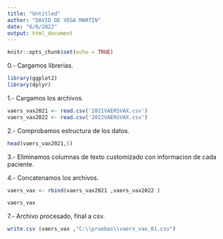 ---
title: "Untitled"
author: "DAVID DE VEGA MARTIN"
date: "6/6/2022"
output: html_document
---

```{r setup, include=FALSE}
knitr::opts_chunk$set(echo = TRUE)
```

0.- Cargamos librerias.

```{r}
library(ggplot2)
library(dplyr)
```

1.- Cargamos los archivos.

```{r}
vaers_vax2021 <- read.csv('2021VAERSVAX.csv')
vaers_vax2022 <- read.csv('2022VAERSVAX.csv')
```

2.- Comprobamos estructura de los datos.

```{r}
head(vaers_vax2021,5)
```
3.- Eliminamos columnas de texto customizado con informacion de cada paciente.



4.-  Concatenamos los archivos.
```{r}
vaers_vax <- rbind(vaers_vax2021 ,vaers_vax2022 )
```

```{r}
vaers_vax 
```




7.- Archivo procesado, final a csv.
```{r}
write.csv (vaers_vax ,"C:\\pruebas\\vaers_vax_01.csv")
```


